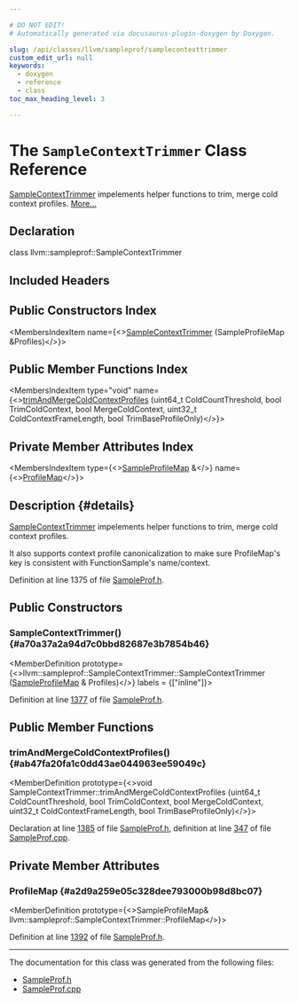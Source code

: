 ```yaml
---

# DO NOT EDIT!
# Automatically generated via docusaurus-plugin-doxygen by Doxygen.

slug: /api/classes/llvm/sampleprof/samplecontexttrimmer
custom_edit_url: null
keywords:
  - doxygen
  - reference
  - class
toc_max_heading_level: 3

---
```





# The `SampleContextTrimmer` Class Reference

<DoxygenPage pluginConfig={pluginConfig}>

<a href="/docs/api/classes/llvm/sampleprof/samplecontexttrimmer">SampleContextTrimmer</a> impelements helper functions to trim, merge cold context profiles. <a href="#details">More...</a>

## Declaration

<CodeBlock>class llvm::sampleprof::SampleContextTrimmer</CodeBlock>

## Included Headers

<IncludesList>
<IncludesListItem
  filePath="llvm/ProfileData/SampleProf.h"
  permalink="/docs/api/files/include/include/llvm/include/llvm/profiledata/sampleprof-h"
  isLocal="true" />
</IncludesList>

## Public Constructors Index

<MembersIndex>

<MembersIndexItem
  name={<><a href="#a70a37a2a94d7c0bbd82687e3b7854b46">SampleContextTrimmer</a> (SampleProfileMap &amp;Profiles)</>}>
</MembersIndexItem>

</MembersIndex>

## Public Member Functions Index

<MembersIndex>

<MembersIndexItem
  type="void"
  name={<><a href="#ab47fa20fa1c0dd43ae044963ee59049c">trimAndMergeColdContextProfiles</a> (uint64&#95;t ColdCountThreshold, bool TrimColdContext, bool MergeColdContext, uint32&#95;t ColdContextFrameLength, bool TrimBaseProfileOnly)</>}>
</MembersIndexItem>

</MembersIndex>

## Private Member Attributes Index

<MembersIndex>

<MembersIndexItem
  type={<><a href="/docs/api/classes/llvm/sampleprof/sampleprofilemap">SampleProfileMap</a> &amp;</>}
  name={<><a href="#a2d9a259e05c328dee793000b98d8bc07">ProfileMap</a></>}>
</MembersIndexItem>

</MembersIndex>

## Description {#details}

<a href="/docs/api/classes/llvm/sampleprof/samplecontexttrimmer">SampleContextTrimmer</a> impelements helper functions to trim, merge cold context profiles.

It also supports context profile canonicalization to make sure ProfileMap&#39;s key is consistent with FunctionSample&#39;s name/context.

Definition at line 1375 of file <a href="/docs/api/files/include/include/llvm/include/llvm/profiledata/sampleprof-h">SampleProf.h</a>.

<SectionDefinition>

## Public Constructors

### SampleContextTrimmer() {#a70a37a2a94d7c0bbd82687e3b7854b46}

<MemberDefinition
  prototype={<>llvm::sampleprof::SampleContextTrimmer::SampleContextTrimmer (<a href="/docs/api/classes/llvm/sampleprof/sampleprofilemap">SampleProfileMap</a> &amp; Profiles)</>}
  labels = {["inline"]}>

Definition at line <a href="/docs/api/files/include/include/llvm/include/llvm/profiledata/sampleprof-h/#l01377">1377</a> of file <a href="/docs/api/files/include/include/llvm/include/llvm/profiledata/sampleprof-h">SampleProf.h</a>.
</MemberDefinition>

</SectionDefinition>

<SectionDefinition>

## Public Member Functions

### trimAndMergeColdContextProfiles() {#ab47fa20fa1c0dd43ae044963ee59049c}

<MemberDefinition
  prototype={<>void SampleContextTrimmer::trimAndMergeColdContextProfiles (uint64&#95;t ColdCountThreshold, bool TrimColdContext, bool MergeColdContext, uint32&#95;t ColdContextFrameLength, bool TrimBaseProfileOnly)</>}>

Declaration at line <a href="/docs/api/files/include/include/llvm/include/llvm/profiledata/sampleprof-h/#l01385">1385</a> of file <a href="/docs/api/files/include/include/llvm/include/llvm/profiledata/sampleprof-h">SampleProf.h</a>, definition at line <a href="/docs/api/files/lib/lib/profiledata/sampleprof-cpp/#l00347">347</a> of file <a href="/docs/api/files/lib/lib/profiledata/sampleprof-cpp">SampleProf.cpp</a>.
</MemberDefinition>

</SectionDefinition>

<SectionDefinition>

## Private Member Attributes

### ProfileMap {#a2d9a259e05c328dee793000b98d8bc07}

<MemberDefinition
  prototype={<>SampleProfileMap&amp; llvm::sampleprof::SampleContextTrimmer::ProfileMap</>}>

Definition at line <a href="/docs/api/files/include/include/llvm/include/llvm/profiledata/sampleprof-h/#l01392">1392</a> of file <a href="/docs/api/files/include/include/llvm/include/llvm/profiledata/sampleprof-h">SampleProf.h</a>.
</MemberDefinition>

</SectionDefinition>

<hr/>

The documentation for this class was generated from the following files:

<ul>
<li><a href="/docs/api/files/include/include/llvm/include/llvm/profiledata/sampleprof-h">SampleProf.h</a></li>
<li><a href="/docs/api/files/lib/lib/profiledata/sampleprof-cpp">SampleProf.cpp</a></li>
</ul>

</DoxygenPage>
